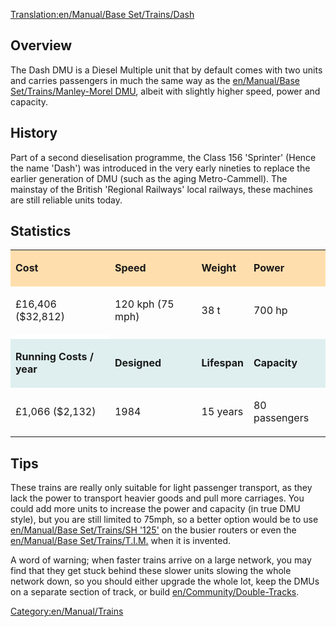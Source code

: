 [[Translation:en/Manual/Base Set/Trains/Dash]]
==Overview==

The Dash DMU is a Diesel Multiple unit that by default comes with two units and carries passengers in much the same way as the [[en/Manual/Base Set/Trains/Manley-Morel DMU]], albeit with slightly higher speed, power and capacity.

==History==

Part of a second dieselisation programme, the Class 156 'Sprinter' (Hence the name 'Dash') was introduced in the very early nineties to replace the earlier generation of DMU (such as the aging Metro-Cammell). The mainstay of the British 'Regional Railways' local railways, these machines are still reliable units today.

==Statistics==

{| cellspacing="3" align="center"

|style="background:#ffdead;"| '''Cost'''
|style="background:#ffdead;"| '''Speed'''
|style="background:#ffdead;"| '''Weight'''
|style="background:#ffdead;"| '''Power'''
|-
| £16,406 ($32,812)
| 120 kph (75 mph)
| 38 t
| 700 hp
|-
|style="background:white;"colspan='4'| 
|-
|style="background:#dfefef;"|'''Running Costs / year'''
|style="background:#dfefef;"|'''Designed'''
|style="background:#dfefef;"|'''Lifespan'''
|style="background:#dfefef;"|'''Capacity'''
|-
| £1,066 ($2,132)
| 1984
| 15 years
| 80 passengers
|}

==Tips==
These trains are really only suitable for light passenger transport, as they lack the power to transport heavier goods and pull more carriages.  You could add more units to increase the power and capacity (in true DMU style), but you are still limited to 75mph, so a better option would be to use [[en/Manual/Base Set/Trains/SH '125']] on the busier routers or even the [[en/Manual/Base Set/Trains/T.I.M.]] when it is invented.  

A word of warning; when faster trains arrive on a large network, you may find that they get stuck behind these slower units slowing the whole network down, so you should either upgrade the whole lot, keep the DMUs on a separate section of track, or build [[en/Community/Double-Tracks]].

[[Category:en/Manual/Trains]]